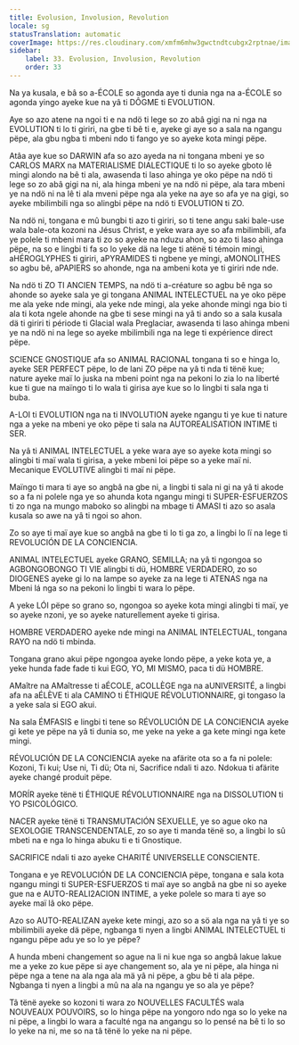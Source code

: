```yaml
---
title: Evolusion, Involusion, Revolution
locale: sg
statusTranslation: automatic
coverImage: https://res.cloudinary.com/xmfm6mhw3gwctndtcubgx2rptnae/image/upload/v1740337243/small_cover_educacion_fundamental_a051170f1c.webp
sidebar:
    label: 33. Evolusion, Involusion, Revolution
    order: 33
---
```

Na ya kusala, e bâ so a-ÉCOLE so agonda aye ti dunia nga na a-ÉCOLE so agonda yingo ayeke kue na yâ ti DÔGME ti EVOLUTION.

Aye so azo atene na ngoi ti e na ndö ti lege so zo abâ gigi na ni nga na EVOLUTION ti lo ti giriri, na gbe ti bê ti e, ayeke gi aye so a sala na ngangu pëpe, ala gbu ngba ti mbeni ndo ti fango ye so ayeke kota mingi pëpe.

Atâa aye kue so DARWIN afa so azo ayeda na ni tongana mbeni ye so CARLOS MARX na MATERIALISME DIALECTIQUE ti lo so ayeke gboto lê mingi alondo na bê ti ala, awasenda ti laso ahinga ye oko pëpe na ndö ti lege so zo abâ gigi na ni, ala hinga mbeni ye na ndö ni pëpe, ala tara mbeni ye na ndö ni na lê ti ala mveni pëpe nga ala yeke na aye so afa ye na gigi, so ayeke mbilimbili nga so alingbi pëpe na ndö ti EVOLUTION ti ZO.

Na ndö ni, tongana e mû bungbi ti azo ti giriri, so ti tene angu saki bale-use wala bale-ota kozoni na Jésus Christ, e yeke wara aye so afa mbilimbili, afa ye polele ti mbeni mara ti zo so ayeke na nduzu ahon, so azo ti laso ahinga pëpe, na so e lingbi ti fa so lo yeke dä na lege ti atënë ti témoin mingi, aHÉROGLYPHES ti giriri, aPYRAMIDES ti ngbene ye mingi, aMONOLITHES so agbu bê, aPAPIERS so ahonde, nga na ambeni kota ye ti giriri nde nde.

Na ndö ti ZO TI ANCIEN TEMPS, na ndö ti a-créature so agbu bê nga so ahonde so ayeke sala ye gi tongana ANIMAL INTELECTUEL na ye oko pëpe me ala yeke nde mingi, ala yeke nde mingi, ala yeke ahonde mingi nga bio ti ala ti kota ngele ahonde na gbe ti sese mingi na yâ ti ando so a sala kusala dä ti giriri ti période ti Glacial wala Preglaciar, awasenda ti laso ahinga mbeni ye na ndö ni na lege so ayeke mbilimbili nga na lege ti expérience direct pëpe.

SCIENCE GNOSTIQUE afa so ANIMAL RACIONAL tongana ti so e hinga lo, ayeke SER PERFECT pëpe, lo de lani ZO pëpe na yâ ti nda ti tënë kue; nature ayeke maï lo juska na mbeni point nga na pekoni lo zia lo na liberté kue ti gue na maïngo ti lo wala ti girisa aye kue so lo lingbi ti sala nga ti buba.

A-LOI ti EVOLUTION nga na ti INVOLUTION ayeke ngangu ti ye kue ti nature nga a yeke na mbeni ye oko pëpe ti sala na AUTOREALISATION INTIME ti SER.

Na yâ ti ANIMAL INTELECTUEL a yeke wara aye so ayeke kota mingi so alingbi ti maï wala ti girisa, a yeke mbeni loi pëpe so a yeke maï ni. Mecanique EVOLUTIVE alingbi ti maï ni pëpe.

Maïngo ti mara ti aye so angbâ na gbe ni, a lingbi ti sala ni gi na yâ ti akode so a fa ni polele nga ye so ahunda kota ngangu mingi ti SUPER-ESFUERZOS ti zo nga na mungo maboko so alingbi na mbage ti AMASI ti azo so asala kusala so awe na yâ ti ngoi so ahon.

Zo so aye ti maï aye kue so angbâ na gbe ti lo ti ga zo, a lingbi lo lï na lege ti REVOLUCIÓN DE LA CONCIENCIA.

ANIMAL INTELECTUEL ayeke GRANO, SEMILLA; na yâ ti ngongoa so AGBONGOBONGO TI VIE alingbi ti dü, HOMBRE VERDADERO, zo so DIOGENES ayeke gi lo na lampe so ayeke za na lege ti ATENAS nga na Mbeni lá nga so na pekoni lo lingbi ti wara lo pëpe.

A yeke LÓI pëpe so grano so, ngongoa so ayeke kota mingi alingbi ti maï, ye so ayeke nzoni, ye so ayeke naturellement ayeke ti girisa.

HOMBRE VERDADERO ayeke nde mingi na ANIMAL INTELECTUAL, tongana RAYO na ndö ti mbinda.

Tongana grano akui pëpe ngongoa ayeke londo pëpe, a yeke kota ye, a yeke hunda fade fade ti kui EGO, YO, MI MISMO, paca ti dü HOMBRE.

AMaître na AMaîtresse ti aÉCOLE, aCOLLÈGE nga na aUNIVERSITÉ, a lingbi afa na aÉLÈVE ti ala CAMINO ti ÉTHIQUE RÉVOLUTIONNAIRE, gi tongaso la a yeke sala si EGO akui.

Na sala ÉMFASIS e lingbi ti tene so RÉVOLUCIÓN DE LA CONCIENCIA ayeke gi kete ye pëpe na yâ ti dunia so, me yeke na yeke a ga kete mingi nga kete mingi.

RÉVOLUCIÓN DE LA CONCIENCIA ayeke na afärite ota so a fa ni polele: Kozoni, Ti kui; Use ni, Ti dü; Ota ni, Sacrifice ndali ti azo. Ndokua ti afärite ayeke changé produit pëpe.

MORÍR ayeke tënë ti ÉTHIQUE RÉVOLUTIONNAIRE nga na DISSOLUTION ti YO PSICOLÓGICO.

NACER ayeke tënë ti TRANSMUTACIÓN SEXUELLE, ye so ague oko na SEXOLOGIE TRANSCENDENTALE, zo so aye ti manda tënë so, a lingbi lo sû mbeti na e nga lo hinga abuku ti e ti Gnostique.

SACRIFICE ndali ti azo ayeke CHARITÉ UNIVERSELLE CONSCIENTE.

Tongana e ye REVOLUCIÓN DE LA CONCIENCIA pëpe, tongana e sala kota ngangu mingi ti SUPER-ESFUERZOS ti maï aye so angbâ na gbe ni so ayeke gue na e AUTO-REALI2ACION INTIME, a yeke polele so mara ti aye so ayeke maï lâ oko pëpe.

Azo so AUTO-REALIZAN ayeke kete mingi, azo so a sö ala nga na yâ ti ye so mbilimbili ayeke dä pëpe, ngbanga ti nyen a lingbi ANIMAL INTELECTUEL ti ngangu pëpe adu ye so lo ye pëpe?

A hunda mbeni changement so ague na li ni kue nga so angbâ lakue lakue me a yeke zo kue pëpe si aye changement so, ala ye ni pëpe, ala hinga ni pëpe nga a tene na ala nga ala mä yâ ni pëpe, a gbu bê ti ala pëpe. Ngbanga ti nyen a lingbi a mû na ala na ngangu ye so ala ye pëpe?

Tâ tënë ayeke so kozoni ti wara zo NOUVELLES FACULTÉS wala NOUVEAUX POUVOIRS, so lo hinga pëpe na yongoro ndo nga so lo yeke na ni pëpe, a lingbi lo wara a faculté nga na angangu so lo pensé na bê ti lo so lo yeke na ni, me so na tâ tënë lo yeke na ni pëpe.

